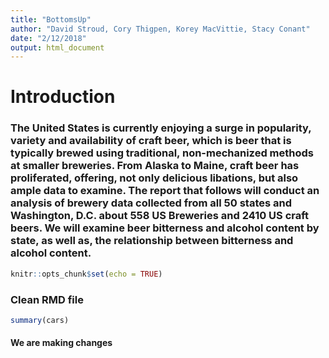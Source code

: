 ```yaml
---
title: "BottomsUp"
author: "David Stroud, Cory Thigpen, Korey MacVittie, Stacy Conant"
date: "2/12/2018"
output: html_document
---
```


# **Introduction**
### The United States is currently enjoying a surge in popularity, variety and availability of craft beer, which is beer that is typically brewed using traditional, non-mechanized methods at smaller breweries.  From Alaska to Maine, craft beer has proliferated, offering, not only delicious libations, but also ample data to examine.  The report that follows will conduct an analysis of brewery data collected from all 50 states and Washington, D.C. about 558 US Breweries and 2410 US craft beers.  We will examine beer bitterness and alcohol content by state, as well as, the relationship between bitterness and alcohol content.



```r
knitr::opts_chunk$set(echo = TRUE)
```

### Clean RMD file
```r
summary(cars)
```

#### We are making changes